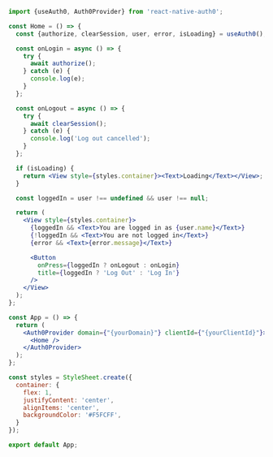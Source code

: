 ```jsx App.js lines highlight={16-22}
import {useAuth0, Auth0Provider} from 'react-native-auth0';

const Home = () => {
  const {authorize, clearSession, user, error, isLoading} = useAuth0();

  const onLogin = async () => {
    try {
      await authorize();
    } catch (e) {
      console.log(e);
    }
  };

  const onLogout = async () => {
    try {
      await clearSession();
    } catch (e) {
      console.log('Log out cancelled');
    }
  };

  if (isLoading) {
    return <View style={styles.container}><Text>Loading</Text></View>;
  }

  const loggedIn = user !== undefined && user !== null;

  return (
    <View style={styles.container}>
      {loggedIn && <Text>You are logged in as {user.name}</Text>}
      {!loggedIn && <Text>You are not logged in</Text>}
      {error && <Text>{error.message}</Text>}

      <Button
        onPress={loggedIn ? onLogout : onLogin}
        title={loggedIn ? 'Log Out' : 'Log In'}
      />
    </View>
  );
};

const App = () => {
  return (
    <Auth0Provider domain={"{yourDomain}"} clientId={"{yourClientId}"}>
      <Home />
    </Auth0Provider>
  );
};

const styles = StyleSheet.create({
  container: {
    flex: 1,
    justifyContent: 'center',
    alignItems: 'center',
    backgroundColor: '#F5FCFF',
  }
});

export default App;
```

